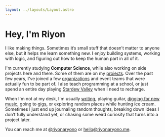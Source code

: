 ```yaml
---
layout: ../layouts/Layout.astro
---
```



<div class="index-content">

# Hey, I'm Riyon

I like making things. Sometimes it’s small stuff that doesn’t matter to anyone else, but it helps me learn something new. I enjoy building systems, working with logic, and figuring out how to keep the human part in all of it.

I'm currently studying **Computer Science**, while also working on side projects here and there. Some of them are on my [projects](/projects). Over the past few years, I've joined a few [organizations](https://gdg.community.dev/) and event teams that were actually fun to be part of. I also teach programming at a school, or just spend an entire day playing [Stardew Valley](https://www.stardewvalley.net/) when I need to recharge.

When I'm not at my desk, I'm usually [writing](/blog), playing guitar, [digging for new music](#), going to [gigs](#), or exploring random places while hunting ice cream. Sometimes I just end up journaling random thoughts, breaking down ideas I don’t fully understand yet, or chasing some weird curiosity that turns into a project later.

You can reach me at [@riyonaryono](https://linkedin.com/in/riyonaryono) or [hello@riyonaryono.me](mailto:hello@riyonaryono.me).

</div>
